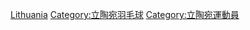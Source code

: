 [[Category:各國羽毛球運動員|Lithuania]]
[[Category:立陶宛羽毛球|Category:立陶宛羽毛球]]
[[Category:立陶宛運動員|Category:立陶宛運動員]]